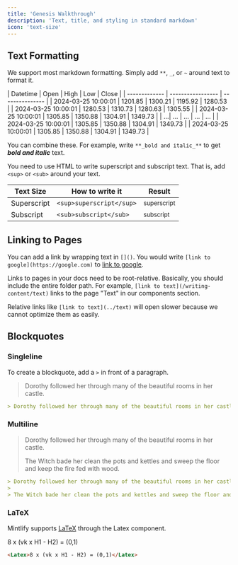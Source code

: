 ```yaml
---
title: 'Genesis Walkthrough'
description: 'Text, title, and styling in standard markdown'
icon: 'text-size'
---
```


## Text Formatting

We support most markdown formatting. Simply add `**`, `_`, or `~` around text to format it.

| Datetime     | Open   | High        | Low           | Close  |
| ------------- | ----------------- | --------------- |
| 2024-03-25 10:00:01 | 1201.85 | 1300.21  | 1195.92 | 1280.53 |
| 2024-03-25 10:00:01 | 1280.53 | 1310.73  | 1280.63 | 1305.55 |
| 2024-03-25 10:00:01 | 1305.85 | 1350.88  | 1304.91 | 1349.73 |
| ...| ... | ...  | ... | ... |
| 2024-03-25 10:00:01 | 1305.85 | 1350.88  | 1304.91 | 1349.73 |
| 2024-03-25 10:00:01 | 1305.85 | 1350.88  | 1304.91 | 1349.73 |

You can combine these. For example, write `**_bold and italic_**` to get **_bold and italic_** text.

You need to use HTML to write superscript and subscript text. That is, add `<sup>` or `<sub>` around your text.

| Text Size   | How to write it          | Result                 |
| ----------- | ------------------------ | ---------------------- |
| Superscript | `<sup>superscript</sup>` | <sup>superscript</sup> |
| Subscript   | `<sub>subscript</sub>`   | <sub>subscript</sub>   |

## Linking to Pages

You can add a link by wrapping text in `[]()`. You would write `[link to google](https://google.com)` to [link to google](https://google.com).

Links to pages in your docs need to be root-relative. Basically, you should include the entire folder path. For example, `[link to text](/writing-content/text)` links to the page "Text" in our components section.

Relative links like `[link to text](../text)` will open slower because we cannot optimize them as easily.

## Blockquotes

### Singleline

To create a blockquote, add a `>` in front of a paragraph.

> Dorothy followed her through many of the beautiful rooms in her castle.

```md
> Dorothy followed her through many of the beautiful rooms in her castle.
```

### Multiline

> Dorothy followed her through many of the beautiful rooms in her castle.
>
> The Witch bade her clean the pots and kettles and sweep the floor and keep the fire fed with wood.

```md
> Dorothy followed her through many of the beautiful rooms in her castle.
>
> The Witch bade her clean the pots and kettles and sweep the floor and keep the fire fed with wood.
```

### LaTeX

Mintlify supports [LaTeX](https://www.latex-project.org) through the Latex component.

<Latex>8 x (vk x H1 - H2) = (0,1)</Latex>

```md
<Latex>8 x (vk x H1 - H2) = (0,1)</Latex>
```
